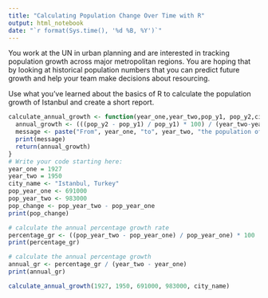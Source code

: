 ---
title: "Calculating Population Change Over Time with R"
output: html_notebook
date: "`r format(Sys.time(), '%d %B, %Y')`"
---
You work at the UN in urban planning and are interested in tracking population growth across major metropolitan regions. You are hoping that by looking at historical population numbers that you can predict future growth and help your team make decisions about resourcing.

Use what you’ve learned about the basics of R to calculate the population growth of Istanbul and create a short report.

```{r error=TRUE}
calculate_annual_growth <- function(year_one,year_two,pop_y1, pop_y2,city) {
  annual_growth <- (((pop_y2 - pop_y1) / pop_y1) * 100) / (year_two-year_one)
  message <- paste("From", year_one, "to", year_two, "the population of", city, "grew by approximately", annual_growth, "% each year.")
  print(message)
  return(annual_growth)
}
# Write your code starting here:
year_one = 1927
year_two = 1950
city_name <- "Istanbul, Turkey"
pop_year_one <- 691000
pop_year_two <- 983000
pop_change <- pop_year_two - pop_year_one
print(pop_change)

# calculate the annual percentage growth rate
percentage_gr <- ((pop_year_two - pop_year_one) / pop_year_one) * 100
print(percentage_gr)

# calculate the annual percentage growth
annual_gr <- percentage_gr / (year_two - year_one)
print(annual_gr)

calculate_annual_growth(1927, 1950, 691000, 983000, city_name)
```